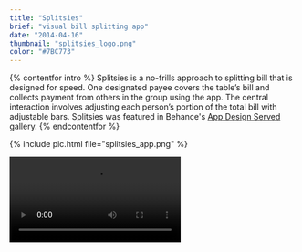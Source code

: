 ```yaml
---
title: "Splitsies"
brief: "visual bill splitting app"
date: "2014-04-16"
thumbnail: "splitsies_logo.png"
color: "#7BC773"
---
```


{% contentfor intro %}
Splitsies is a no-frills approach to splitting bill that is designed for speed. One designated payee covers the table’s bill and collects payment from others in the group using the app. The central interaction involves adjusting each person’s portion of the total bill with adjustable bars. Splitsies was featured in Behance's <a href="https://www.appdesignserved.co/gallery/15747585/Splitsies">App Design Served</a> gallery.
{% endcontentfor %}

{% include pic.html file="splitsies_app.png" %}

<div class="embed-container">
  <video class="shadow" autoplay loop>
    <source src="/img/splitsies/splitsies_app.webm" type="video/webm">
  </video>
</div>
